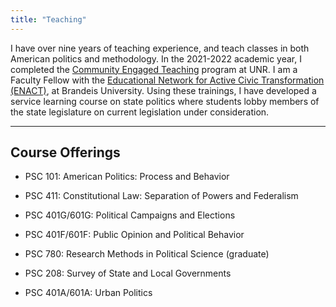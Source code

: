```yaml
---
title: "Teaching"
---
```


I have over nine years of teaching experience, and teach classes in both American politics and methodology. In the 2021-2022 academic year, I completed the [Community Engaged Teaching](https://www.unr.edu/service-learning/faculty-information/certificate) program at UNR. I am a Faculty Fellow with the [Educational Network for Active Civic Transformation (ENACT)](https://www.brandeis.edu/ethics/enact/), at Brandeis University. Using these trainings, I have developed a service learning course on state politics where students lobby members of the state legislature on current legislation under consideration.

------------------------------------------------------------------------

## Course Offerings

-   PSC 101: American Politics: Process and Behavior

-   PSC 411: Constitutional Law: Separation of Powers and Federalism

-   PSC 401G/601G: Political Campaigns and Elections

-   PSC 401F/601F: Public Opinion and Political Behavior

-   PSC 780: Research Methods in Political Science (graduate)

-   PSC 208: Survey of State and Local Governments

-   PSC 401A/601A: Urban Politics

